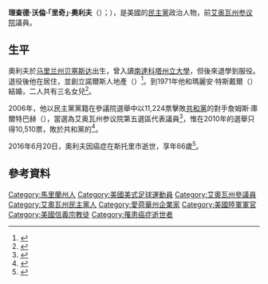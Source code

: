 {{多個問題|
{{Expand|time=2017-03-15T11:50:09+00:00}}
{{请求翻译|time=2017-03-15T11:50:09+00:00}}
}}
{{Infobox Officeholder
|name	          = 里奇·奧利夫
|image            = Rich Olive - Official Portrait - 83rd GA.jpg
|native_name      = Rich Olive
|native_name_lang = en
|caption        =
|state_senate   = 艾奥瓦州
|district       = {{le|艾奧瓦州參議院第五選區|Iowa Senate, District 5|五}}
|term_start     = 2007年1月8日
|term_end       = 2011年1月9日
|predecessor    = {{le|斯圖爾特·艾弗森|Stewart Iverson}}
|successor      = {{le|羅伯特·培根 (艾奧瓦州政治人物)|Robert Bacon (Iowa politician)|羅伯特·培根}}
|birth_name     = 理查德·沃倫·奧利夫<br>{{lang|en|Richard Warren Olive}}
|birth_date     = {{birth date|1949|12|2}}
|birth_place    = [[美国|美国]][[马里兰州|马里兰州]][[贝塞斯达_(马里兰州)|贝塞斯达]]
|death_date     = {{death date and age|2016|6|20|1949|12|2}}
|death_place    = 美国[[艾奧瓦州|艾奧瓦州]]{{le|斯托里市 (艾奧瓦州)|Story City, Iowa|斯托里市}}
|residence      = 美国艾奧瓦州斯托里市
|party          = [[民主黨_(美國)|民主黨]]
|spouse         = 瑪麗安（{{lang|en|Marian}}）
|children       = 3
|alma_mater     =
|profession     = 房地產、保險、國民警衛隊
|religion       = [[信義宗|信義宗]]
|website        =
}}

'''理查德·沃倫·「里奇」·奧利夫'''（{{lang-en|Richard Warren "Rich" Olive}}）；{{bd|1949年|12月2日|2016年|6月20日}}），是美國的[[民主黨_(美國)|民主黨]]政治人物，前[[艾奥瓦州参议院|艾奥瓦州参议院]]議員。

==生平==
奧利夫於[[马里兰州|马里兰州]][[贝塞斯达_(马里兰州)|贝塞斯达]]出生，曾入讀[[南達科塔州立大學|南達科塔州立大學]]，但後來退學到{{le|艾奧瓦州國民警衛隊|Iowa National Guard}}服役。退役後他在{{le|斯托里市 (艾奧瓦州)|Story City, Iowa|斯托里市}}居住，並創立諾爾斯人地產（{{lang|en|Norsemen Realty}}）<ref>{{cite news|last1=Crumb|first1=Michael|title=Former state senator Rich Olive dies|url=http://amestrib.com/news/former-state-senator-rich-olive-dies|accessdate=June 22, 2016|work=Ames Tribune|date=June 20, 2016}}</ref>。到1971年他和瑪麗安·特斯戴爾（{{lang|en|Marian Tesdall}}）結婚，二人共有三名女兒<ref>{{cite news|via=Des Moines Register|archiveurl=https://web.archive.org/web/20160623145243/http://amestrib.com/obituaries/rich-olive-dec-2-1949-june-20-2016|archivedate=2016-06-23|title=Rich Olive Dec. 2, 1949 — June 20, 2016|url=http://amestrib.com/obituaries/rich-olive-dec-2-1949-june-20-2016|accessdate=June 22, 2016|work=Ames Tribune|date=June 21, 2016|dead-url=no}}</ref>。

2006年，他以民主黨黨籍在參議院選舉中以11,224票擊敗[[共和黨_(美國)|共和黨]]的對手詹姆斯·庫爾特巴赫（{{lang|en|James Kurtenbach}}），當選為艾奥瓦州参议院第五選區代表議員<ref>{{Cite web |url=https://www.legis.iowa.gov/legislators/legislator/legislatorAllYears?personID=6255 |title=Iowa General Assembly-Senator Rich Olive |accessdate=2017-03-15 |archive-date=2016-08-04 |archive-url=https://web.archive.org/web/20160804070833/https://www.legis.iowa.gov/legislators/legislator/legislatorAllYears?personID=6255 |dead-url=no }}</ref>，惟在2010年的選舉只得10,510票，敗於共和黨的{{le|羅伯特·培根 (艾奧瓦州政治人物)|Robert Bacon (Iowa politician)|羅伯特·培根}}<ref>{{Cite web |url=http://www.sos.state.ia.us/pdfs/elections/2010/stsenorr.pdf |title=2010 Iowa Elections |access-date=2017-03-15 |archive-url=https://web.archive.org/web/20110929105605/http://www.sos.state.ia.us/pdfs/elections/2010/stsenorr.pdf |archive-date=2011-09-29 |dead-url=yes }}</ref>。

2016年6月20日，奧利夫因癌症在斯托里市逝世，享年66歲<ref>{{cite news|last1=Petroski|first1=William|title=Former Iowa Sen. Rich Olive dead at 66|url=http://www.desmoinesregister.com/story/news/politics/2016/06/20/former-iowa-sen-rich-olive-dead-66/86142324/|accessdate=June 22, 2016|work=Des Moines Register|date=June 20, 2016|archive-date=2019-06-30|archive-url=https://web.archive.org/web/20190630193537/https://www.desmoinesregister.com/story/news/politics/2016/06/20/former-iowa-sen-rich-olive-dead-66/86142324/|dead-url=no}}</ref>。

==參考資料==
{{reflist}}

{{s-start}}
{{s-par|us-ia-sen}}
{{s-bef|before={{le|斯圖爾特·艾弗森|Stewart Iverson}}}}
{{s-ttl|title={{le|艾奧瓦州參議院第五選區|Iowa Senate, District 5}}<br>[[艾奥瓦州參議院|參議院議員]]|years=2007年－2011年}}
{{s-aft|after={{le|羅伯特·培根 (艾奧瓦州政治人物)|Robert Bacon (Iowa politician)|羅伯特·培根}}}}
{{s-end}}

{{authority control}}
{{DEFAULTSORT:Olive, Rich}}

[[Category:馬里蘭州人|Category:馬里蘭州人]]
[[Category:美國美式足球運動員|Category:美國美式足球運動員]]
[[Category:艾奧瓦州參議員|Category:艾奧瓦州參議員]]
[[Category:艾奧瓦州民主黨人|Category:艾奧瓦州民主黨人]]
[[Category:愛荷華州企業家|Category:愛荷華州企業家]]
[[Category:美國陸軍軍官|Category:美國陸軍軍官]]
[[Category:美國信義宗教徒|Category:美國信義宗教徒]]
[[Category:罹患癌症逝世者|Category:罹患癌症逝世者]]